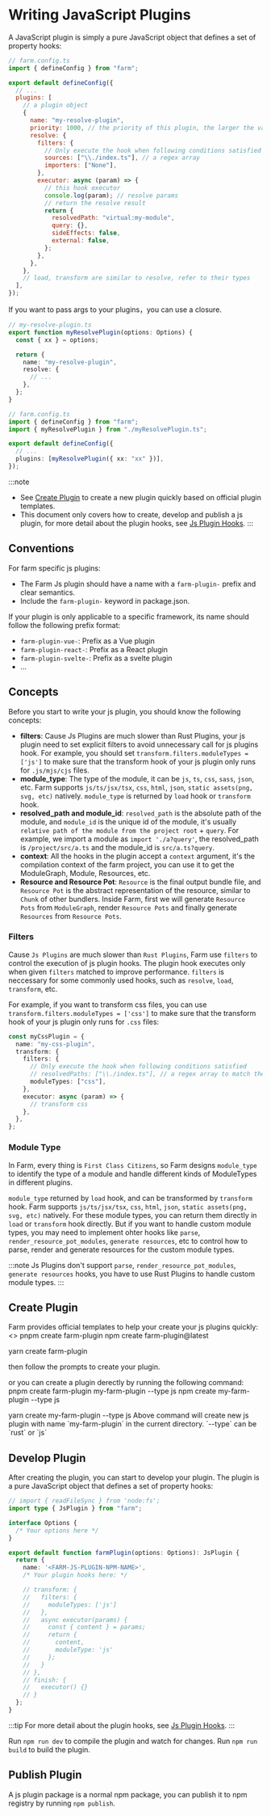 

# Writing JavaScript Plugins

A JavaScript plugin is simply a pure JavaScript object that defines a set of property hooks:

```js
// farm.config.ts
import { defineConfig } from "farm";

export default defineConfig({
  // ...
  plugins: [
    // a plugin object
    {
      name: "my-resolve-plugin",
      priority: 1000, // the priority of this plugin, the larger the value, the earlier the execution. Normally internal plugins is 100.
      resolve: {
        filters: {
          // Only execute the hook when following conditions satisfied
          sources: ["\\./index.ts"], // a regex array
          importers: ["None"],
        },
        executor: async (param) => {
          // this hook executor
          console.log(param); // resolve params
          // return the resolve result
          return {
            resolvedPath: "virtual:my-module",
            query: {},
            sideEffects: false,
            external: false,
          };
        },
      },
    },
    // load, transform are similar to resolve, refer to their types
  ],
});
```

If you want to pass args to your plugins，you can use a closure.

```ts
// my-resolve-plugin.ts
export function myResolvePlugin(options: Options) {
  const { xx } = options;

  return {
    name: "my-resolve-plugin",
    resolve: {
      // ...
    },
  };
}

// farm.config.ts
import { defineConfig } from "farm";
import { myResolvePlugin } from "./myResolvePlugin.ts";

export default defineConfig({
  // ...
  plugins: [myResolvePlugin({ xx: "xx" })],
});
```

:::note
* See [Create Plugin](#create-plugin) to create a new plugin quickly based on official plugin templates.
* This document only covers how to create, develop and publish a js plugin, for more detail about the plugin hooks, see [Js Plugin Hooks](/docs/api/js-plugin-api).
:::

## Conventions

For farm specific js plugins:

- The Farm Js plugin should have a name with a `farm-plugin-` prefix and clear semantics.
- Include the `farm-plugin-` keyword in package.json.

If your plugin is only applicable to a specific framework, its name should follow the following prefix format:

- `farm-plugin-vue-`: Prefix as a Vue plugin
- `farm-plugin-react-`: Prefix as a React plugin
- `farm-plugin-svelte-`: Prefix as a svelte plugin
- ...

## Concepts
Before you start to write your js plugin, you should know the following concepts:
* **filters**: Cause Js Plugins are much slower than Rust Plugins, your js plugin need to set explicit filters to avoid unnecessary call for js plugins hook. For example, you should set `transform.filters.moduleTypes = ['js']` to make sure that the transform hook of your js plugin only runs for `.js/mjs/cjs` files.
* **module_type**: The type of the module, it can be `js`, `ts`, `css`, `sass`, `json`, etc. Farm supports `js/ts/jsx/tsx`, `css`, `html`, `json`, `static assets(png, svg, etc)` natively. `module_type` is returned by `load` hook or `transform` hook.
* **resolved_path and module_id**: `resolved_path` is the absolute path of the module, and `module_id` is the unique id of the module, it's usually `relative path of the module from the project root` + `query`. For example, we import a module as `import './a?query'`, the resolved_path is `/project/src/a.ts` and the module_id is `src/a.ts?query`.
* **context**: All the hooks in the plugin accept a `context` argument, it's the compilation context of the farm project, you can use it to get the ModuleGraph, Module, Resources, etc.
* **Resource and Resource Pot**: `Resource` is the final output bundle file, and `Resource Pot` is the abstract representation of the resource, similar to `Chunk` of other bundlers. Inside Farm, first we will generate `Resource Pots` from `ModuleGraph`, render `Resource Pots` and finally generate `Resources` from `Resource Pots`.

### Filters
Cause `Js Plugins` are much slower than `Rust Plugins`, Farm use `filters` to control the execution of js plugin hooks. The plugin hook executes only when given `filters` matched to improve performance. `filters` is neccessary for some commonly used hooks, such as `resolve`, `load`, `transform`, etc. 

For example, if you want to transform css files, you can use `transform.filters.moduleTypes = ['css']` to make sure that the transform hook of your js plugin only runs for `.css` files:

```ts
const myCssPlugin = {
  name: "my-css-plugin",
  transform: {
    filters: {
      // Only execute the hook when following conditions satisfied
      // resolvedPaths: ["\\./index.ts"], // a regex array to match the resolvedPaths
      moduleTypes: ["css"],
    },
    executor: async (param) => {
      // transform css
    },
  },
};
```

### Module Type
In Farm, every thing is `First Class Citizens`, so Farm designs `module_type` to identify the type of a module and handle different kinds of ModuleTypes in different plugins. 

`module_type` returned by `load` hook, and can be transformed by `transform` hook. Farm supports `js/ts/jsx/tsx`, `css`, `html`, `json`, `static assets(png, svg, etc)` natively. For these module types, you can return them directly in `load` or `transform` hook directly. But if you want to handle custom module types, you may need to implement ohter hooks like `parse`, `render_resource_pot_modules`, `generate resources`, etc to control how to parse, render and generate resources for the custom module types.

:::note
Js Plugins don't support `parse`, `render_resource_pot_modules`, `generate resources` hooks, you have to use Rust Plugins to handle custom module types.
::: 

## Create Plugin
Farm provides official templates to help your create your js plugins quickly:
<>
    <Tabs>
      <TabItem value="pnpm" label="pnpm">
          <CodeBlock>pnpm create farm-plugin</CodeBlock>
              </TabItem>
          <TabItem value="npm" label="npm">
              <CodeBlock>npm create farm-plugin@latest</CodeBlock>
              </TabItem>

  <TabItem value="yarn" label="yarn">
          <CodeBlock>yarn create farm-plugin</CodeBlock>
              </TabItem>
          </Tabs>
</>

then follow the prompts to create your plugin.

or you can create a plugin derectly by running the following command:
<Tabs>
      <TabItem value="pnpm" label="pnpm">
          <CodeBlock>pnpm create farm-plugin my-farm-plugin --type js</CodeBlock>
              </TabItem>
          <TabItem value="npm" label="npm">
              <CodeBlock>npm create my-farm-plugin --type js</CodeBlock>
              </TabItem>

  <TabItem value="yarn" label="yarn">
          <CodeBlock>yarn create my-farm-plugin --type js</CodeBlock>
              </TabItem>
          </Tabs>
Above command will create new js plugin with name `my-farm-plugin` in the current directory. `--type` can be `rust` or `js`

## Develop Plugin
After creating the plugin, you can start to develop your plugin. The plugin is a pure JavaScript object that defines a set of property hooks:

```ts
// import { readFileSync } from 'node:fs';
import type { JsPlugin } from "farm";

interface Options {
  /* Your options here */
}

export default function farmPlugin(options: Options): JsPlugin {
  return {
    name: '<FARM-JS-PLUGIN-NPM-NAME>',
    /* Your plugin hooks here: */ 

    // transform: {
    //   filters: {
    //     moduleTypes: ['js']
    //   },
    //   async executor(params) {
    //     const { content } = params;
    //     return {
    //       content,
    //       moduleType: 'js'
    //     };
    //   }
    // },
    // finish: {
    //   executor() {}
    // }
  };
}
```

:::tip
For more detail about the plugin hooks, see [Js Plugin Hooks](/docs/api/js-plugin-api).
:::

Run `npm run dev` to compile the plugin and watch for changes. Run `npm run build` to build the plugin.

## Publish Plugin
A js plugin package is a normal npm package, you can publish it to npm registry by running `npm publish`.
